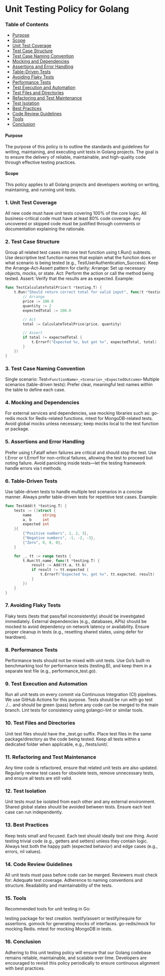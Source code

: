 # Unit Testing Policy for Golang

### Table of Contents
- [Purpose](#purpose)
- [Scope](#scope)
- [Unit Test Coverage](#unit-test-coverage)
- [Test Case Structure](#test-case-structure)
- [Test Case Naming Convention](#test-case-naming-convention)
- [Mocking and Dependencies](#mocking-and-dependencies)
- [Assertions and Error Handling](#assertions-and-error-handling)
- [Table-Driven Tests](#table-driven-tests)
- [Avoiding Flaky Tests](#avoiding-flaky-tests)
- [Performance Tests](#performance-tests)
- [Test Execution and Automation](#test-execution-and-automation)
- [Test Files and Directories](#test-files-and-directories)
- [Refactoring and Test Maintenance](#refactoring-and-test-maintenance)
- [Test Isolation](#test-isolation)
- [Best Practices](#best-practices)
- [Code Review Guidelines](#code-review-guidelines)
- [Tools](#tools)
- [Conclusion](#conclusion)

#### Purpose
The purpose of this policy is to outline the standards and guidelines for writing, maintaining, and executing unit tests in Golang projects. The goal is to ensure the delivery of reliable, maintainable, and high-quality code through effective testing practices.

#### Scope
This policy applies to all Golang projects and developers working on writing, maintaining, and running unit tests.

### 1. Unit Test Coverage
All new code must have unit tests covering 100% of the core logic.
All business-critical code must have at least 80% code coverage.
Any uncovered or skipped code must be justified through comments or documentation explaining the rationale.

### 2. Test Case Structure
Group all related test cases into one test function using t.Run() subtests.
Use descriptive test function names that explain what the function does or what scenario is being tested (e.g., TestUserAuthentication_Success).
Keep the Arrange-Act-Assert pattern for clarity:
Arrange: Set up necessary objects, mocks, or state.
Act: Perform the action or call the method being tested.
Assert: Verify that the results are as expected.
Example:

```go copy
func TestCalculateTotalPrice(t *testing.T) {
    t.Run("Should return correct total for valid input", func(t *testing.T) {
        // Arrange
        price := 100.0
        quantity := 2
        expectedTotal := 200.0

        // Act
        total := CalculateTotalPrice(price, quantity)

        // Assert
        if total != expectedTotal {
            t.Errorf("Expected %v, but got %v", expectedTotal, total)
        }
    })
}
```

### 3. Test Case Naming Convention
Single scenario: Test```<FunctionName>_<Scenario>_<ExpectedOutcome>```
Multiple scenarios (table-driven tests): Prefer clear, meaningful test names within the table to define each case.

### 4. Mocking and Dependencies
For external services and dependencies, use mocking libraries such as:
go-redis mock for Redis-related functions.
mtest for MongoDB-related tests.
Avoid global mocks unless necessary; keep mocks local to the test function or package.

### 5. Assertions and Error Handling
Prefer using t.Fatalf when failures are critical and should stop the test.
Use t.Error or t.Errorf for non-critical failures, allowing the test to proceed but noting failure.
Avoid panicking inside tests—let the testing framework handle errors via t methods.

### 6. Table-Driven Tests
Use table-driven tests to handle multiple test scenarios in a concise manner.
Always prefer table-driven tests for repetitive test cases.
Example:

```go copy
func TestAdd(t *testing.T) {
    tests := []struct {
        name     string
        a, b     int
        expected int
    }{
        {"Positive numbers", 1, 2, 3},
        {"Negative numbers", -1, -2, -3},
        {"Zero", 0, 0, 0},
    }

    for _, tt := range tests {
        t.Run(tt.name, func(t *testing.T) {
            result := Add(tt.a, tt.b)
            if result != tt.expected {
                t.Errorf("Expected %v, got %v", tt.expected, result)
            }
        })
    }
}
```

### 7. Avoiding Flaky Tests
Flaky tests (tests that pass/fail inconsistently) should be investigated immediately.
External dependencies (e.g., databases, APIs) should be mocked to avoid dependency on network latency or availability.
Ensure proper cleanup in tests (e.g., resetting shared states, using defer for teardown).

### 8. Performance Tests
Performance tests should not be mixed with unit tests.
Use Go’s built-in benchmarking tool for performance tests (testing.B), and keep them in a separate test file (e.g., performance_test.go).

### 9. Test Execution and Automation
Run all unit tests on every commit via Continuous Integration (CI) pipelines. We use GitHub Actions for this purpose.
Tests should be run with go test ./... and should be green (pass) before any code can be merged to the main branch.
Lint tests for consistency using golangci-lint or similar tools.

### 10. Test Files and Directories
Unit test files should have the _test.go suffix.
Place test files in the same package/directory as the code being tested.
Keep all tests within a dedicated folder when applicable, e.g., /tests/unit/.

### 11. Refactoring and Test Maintenance
Any time code is refactored, ensure that related unit tests are also updated.
Regularly review test cases for obsolete tests, remove unnecessary tests, and ensure all tests are still valid.

### 12. Test Isolation
Unit tests must be isolated from each other and any external environment.
Shared global states should be avoided between tests.
Ensure each test case can run independently.

### 13. Best Practices
Keep tests small and focused. Each test should ideally test one thing.
Avoid testing trivial code (e.g., getters and setters) unless they contain logic.
Always test both the happy path (expected behavior) and edge cases (e.g., errors, nil values).

### 14. Code Review Guidelines
All unit tests must pass before code can be merged.
Reviewers must check for:
Adequate test coverage.
Adherence to naming conventions and structure.
Readability and maintainability of the tests.

### 15. Tools
Recommended tools for unit testing in Go:

testing package for test creation.
testify/assert or testify/require for assertions.
gomock for generating mocks of interfaces.
go-redis/mock for mocking Redis.
mtest for mocking MongoDB in tests.

### 16. Conclusion
Adhering to this unit testing policy will ensure that our Golang codebase remains reliable, maintainable, and scalable over time. Developers are encouraged to revisit this policy periodically to ensure continuous alignment with best practices.